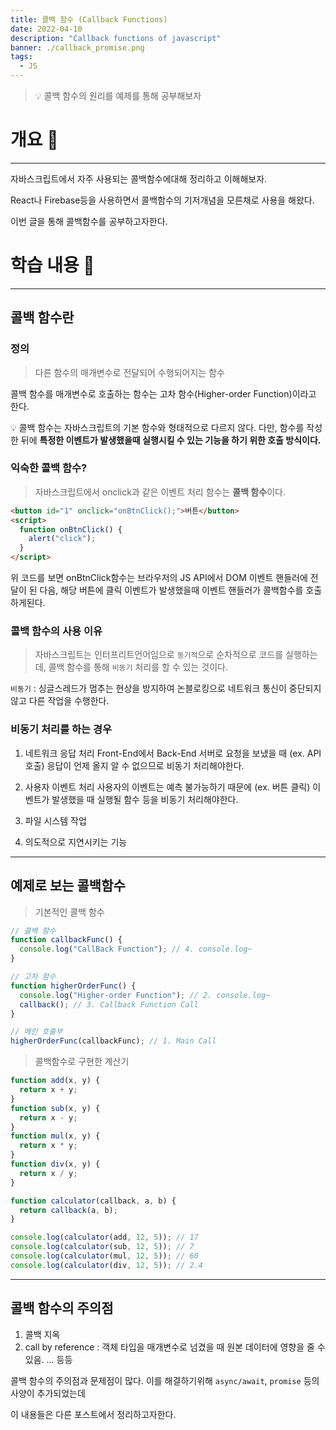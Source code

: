 ```yaml
---
title: 콜백 함수 (Callback Functions)
date: 2022-04-10
description: "Callback functions of javascript"
banner: ./callback_promise.png
tags:
  - JS
---
```


> 💡 콜백 함수의 원리를 예제를 통해 공부해보자

# 개요 🛫

---

자바스크립트에서 자주 사용되는 콜백함수에대해 정리하고 이해해보자.

React나 Firebase등을 사용하면서 콜백함수의 기저개념을 모른채로 사용을 해왔다.

이번 글을 통해 콜백함수를 공부하고자한다.

# 학습 내용 📖

---

## 콜백 함수란

### 정의

> 다른 함수의 매개변수로 전달되어 수행되어지는 함수

콜백 함수를 매개변수로 호출하는 함수는 고차 함수(Higher-order Function)이라고 한다.

💡 콜백 함수는 자바스크립트의 기본 함수와 형태적으로 다르지 않다. 다만, 함수를 작성한 뒤에 **특정한 이벤트가 발생했을때 실행시킬 수 있는 기능을 하기 위한 호출 방식이다.**

### 익숙한 콜백 함수?

> 자바스크립트에서 onclick과 같은 이벤트 처리 함수는 **콜백 함수**이다.

```html
<button id="1" onclick="onBtnClick();">버튼</button>
<script>
  function onBtnClick() {
    alert("click");
  }
</script>
```

위 코드를 보면 onBtnClick함수는 브라우저의 JS API에서 DOM 이벤트 핸들러에 전달이 된 다음, 해당 버튼에 클릭 이벤트가 발생했을때
이벤트 핸들러가 콜백함수를 호출하게된다.

### 콜백 함수의 사용 이유

> 자바스크립트는 인터프리트언어임으로 `동기적`으로 순차적으로 코드를 실행하는데, 콜백 함수를 통해 `비동기` 처리를 할 수 있는 것이다.

`비동기` : 싱글스레드가 멈추는 현상을 방지하여 논블로킹으로 네트워크 통신이 중단되지 않고 다른 작업을 수행한다.

### 비동기 처리를 하는 경우

1. 네트워크 응답 처리
   Front-End에서 Back-End 서버로 요청을 보냈을 때 (ex. API 호출) 응답이 언제 올지 알 수 없으므로 비동기 처리해야한다.

2. 사용자 이벤트 처리
   사용자의 이벤트는 예측 불가능하기 때문에 (ex. 버튼 클릭) 이벤트가 발생했을 때 실행될 함수 등을 비동기 처리해야한다.

3. 파일 시스템 작업

4. 의도적으로 지연시키는 기능

---

## 예제로 보는 콜백함수

> 기본적인 콜백 함수

```javascript
// 콜백 함수
function callbackFunc() {
  console.log("CallBack Function"); // 4. console.log~
}

// 고차 함수
function higherOrderFunc() {
  console.log("Higher-order Function"); // 2. console.log~
  callback(); // 3. Callback Function Call
}

// 메인 호출부
higherOrderFunc(callbackFunc); // 1. Main Call
```

> 콜백함수로 구현한 계산기

```javascript
function add(x, y) {
  return x + y;
}
function sub(x, y) {
  return x - y;
}
function mul(x, y) {
  return x * y;
}
function div(x, y) {
  return x / y;
}

function calculator(callback, a, b) {
  return callback(a, b);
}

console.log(calculator(add, 12, 5)); // 17
console.log(calculator(sub, 12, 5)); // 7
console.log(calculator(mul, 12, 5)); // 60
console.log(calculator(div, 12, 5)); // 2.4
```

---

## 콜백 함수의 주의점

1. 콜백 지옥
2. call by reference : 객체 타입을 매개변수로 넘겼을 때 원본 데이터에 영향을 줄 수 있음.
   ... 등등

콜백 함수의 주의점과 문제점이 많다. 이를 해결하기위해 `async/await`, `promise` 등의 사양이 추가되었는데

이 내용들은 다른 포스트에서 정리하고자한다.
